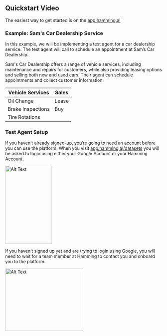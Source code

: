## Quickstart Video

The easiest way to get started is on the [app.hamming.ai](https://app.hamming.ai/datasets?page=1)


### Example: Sam's Car Dealership Service

In this example, we will be implementing a test agent for a car dealership service. The test agent will call to schedule an appointment at Sam’s Car Dealership.

Sam's Car Dealership offers a range of vehicle services, including maintenance and repairs for customers, while also providing leasing options and selling both new and used cars. Their agent can schedule appointments and collect customer information.

| Vehicle Services  | Sales  | 
|------------|------------|
| Oil Change | Lease |
| Brake Inspections | Buy|
| Tire Rotations |  | 

### Test Agent Setup

If you haven’t already signed-up, you’re going to need an account before you can use the platform. When you visit [app.hamming.ai/datasets](https://app.hamming.ai/datasets?page=1) you will be asked to login using either your Google Account or your Hamming Account.

<img src="./images/login-screen.png" alt="Alt Text" width="150" height="250" />

If you haven’t signed up yet and are trying to login using Google, you will need to wait for a team member at Hamming to contact you and onboard you to the platform.

<img src="./images/login-screen-unauthorized.png" alt="Alt Text" width="250" height="200" />


<AccordionGroup>
  <Accordion icon="github" title="C1. Sign-up or Log-in to Hamming">
